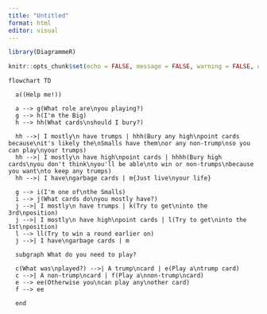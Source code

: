```yaml
---
title: "Untitled"
format: html
editor: visual
---
```


```r
library(DiagrammeR)

knitr::opts_chunk$set(echo = FALSE, message = FALSE, warning = FALSE, out.width = '40%')
```

:::{.column-page}

```mermaid

flowchart TD

  a((Help me!))

  a --> g(What role are\nyou playing?)
  g --> h(I'm the Big) 
  h --> hh(What cards\nshould I bury?)

  hh -->| I mostly\n have trumps | hhh(Bury any high\npoint cards because\nit's likely the\nSmalls have them\nor any non-trump\nso you can play\nyour trumps)
  hh -->| I mostly\n have high\npoint cards | hhhh(Bury high cards\nyou don't think\nyou'll be able\nto win or non-trumps\nbecause you want\nto keep any trumps)
  hh -->| I have\ngarbage cards | m{Just live\nyour life}

  g --> i(I'm one of\nthe Smalls)
  i --> j(What cards do\nyou mostly have?)
  j -->| I mostly\n have trumps | k(Try to get\ninto the 3rd\nposition)
  j -->| I mostly\n have high\npoint cards | l(Try to get\ninto the 1st\nposition)
  l --> ll(Try to win a round earlier on)
  j -->| I have\ngarbage cards | m

  subgraph What do you need to play?

  c(What was\nplayed?) -->| A trump\ncard | e(Play a\ntrump card)
  c -->| A non-trump\ncard | f(Play a\nnon-trump\ncard)
  e --> ee(Otherwise you\ncan play any\nother card)
  f --> ee

  end

```

:::